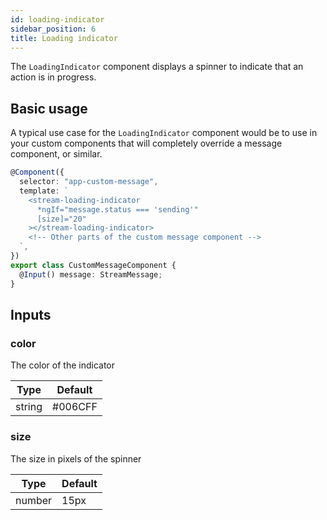 ```yaml
---
id: loading-indicator
sidebar_position: 6
title: Loading indicator
---
```


The `LoadingIndicator` component displays a spinner to indicate that an action is in progress.

## Basic usage

A typical use case for the `LoadingIndicator` component would be to use in your custom components that will completely override a message component, or similar.

```typescript
@Component({
  selector: "app-custom-message",
  template: `
    <stream-loading-indicator
      *ngIf="message.status === 'sending'"
      [size]="20"
    ></stream-loading-indicator>
    <!-- Other parts of the custom message component -->
  `,
})
export class CustomMessageComponent {
  @Input() message: StreamMessage;
}
```

## Inputs

### color

The color of the indicator

| Type   | Default |
| ------ | ------- |
| string | #006CFF |

### size

The size in pixels of the spinner

| Type   | Default |
| ------ | ------- |
| number | 15px    |
